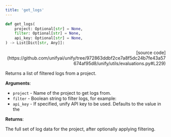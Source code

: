```yaml
---
title: 'get_logs'
---
```


```python
def get_logs(
    project: Optional[str] = None,
    filter: Optional[str] = None,
    api_key: Optional[str] = None,
) -> List[Dict[str, Any]]:
```

<p align="right">[source code](https://github.com/unifyai/unify/tree/972863ddbf2ce7a8f5dc24b7fe43a57674af95d8/unify/utils/evaluations.py#L229)</p>

Returns a list of filtered logs from a project.

**Arguments**:

- `project` - Name of the project to get logs from.
- `filter` - Boolean string to filter logs, for example:
- `api_key` - If specified, unify API key to be used. Defaults to the value in the



**Returns**:

The full set of log data for the project, after optionally applying filtering.